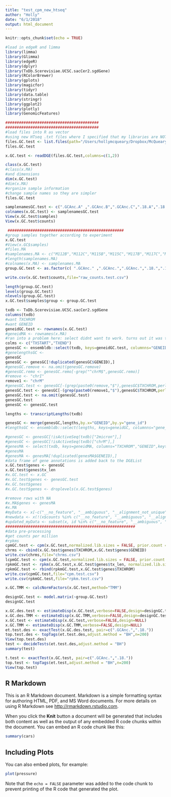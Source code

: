 ```yaml
---
title: "test_cpm_new_htseq"
author: "Holly"
date: "6/1/2018"
output: html_document
---
```


```r
knitr::opts_chunk$set(echo = TRUE)
```

```r
#load in edgeR and limma
library(limma)
library(Glimma)
library(edgeR)
library(dplyr)
library(TxDb.Scerevisiae.UCSC.sacCer2.sgdGene)
library(RColorBrewer)
library(gplots)
library(magicfor)
library(tidyr)
library(data.table)
library(stringr)
library(ggplot2)
library(plotly)
library(GenomicFeatures)
```

```r
#########################################
#########################################
#load files into R as vector
#using new HTseq .txt files where I specified that my libraries are NOT stranded 
files.GC.test <- list.files(path="/Users/hollymcqueary/Dropbox/McQueary/Dosage-Compensation/Indiv_Genes/HTseq/HTseq_update_May2018/GC/test",pattern = "*.txt", full.names = TRUE)
files.GC.test

x.GC.test <- readDGE(files.GC.test,columns=c(1,2))

class(x.GC.test)
#class(x.MA)
#and dimensions
dim(x.GC.test)
#dim(x.MA)
#organize sample information
#change sample names so they are simpler
files.GC.test

samplenamesGC.test <- c(".GCAnc.A" ,".GCAnc.B",".GCAnc.C",".18.A",".18.B",".18.C")
colnames(x.GC.test) <- samplenamesGC.test
View(x.GC.test$samples)
View(x.GC.test$counts)

 ###################################################
#group samples together according to experiment
x.GC.test
#View(x.GC$samples)
#files.MA
#samplenames.MA <- c("M112B","M112C","M115B","M115C","M117B","M117C","M123B","M123C","M141B","M141C","M152B","M152C","M29B","M29C","M50B","MAC","M1A","M1B","M1C","M2A","M2B","M2C","M3A","M3B","M3C","M4A","M4B","M4C","M5A","M5B","M5C","M6A","M6C","M6B","M7A","M7B","M7C","M8A","M8B","M8C","M9A","M9B","M9C","M11A","M11B","M11C","15A","15B","15C","28A","28B","28C","88A","88B","88C","108A","108B","108C","119A","119B","119C","OMAA","OMAB","OMAC")
#length(samplenames.MA)
#colnames(x.MA) <- samplenames.MA
group.GC.test <- as.factor(c( ".GCAnc." ,".GCAnc.",".GCAnc.",".18.",".18.",".18."))

write.csv(x.GC.test$counts,file="raw_counts.test.csv")

length(group.GC.test)
levels(group.GC.test)
nlevels(group.GC.test)
x.GC.test$samples$group <- group.GC.test

txdb <- TxDb.Scerevisiae.UCSC.sacCer2.sgdGene
columns(txdb)
#want TXCHROM
#want GENEID
geneidGC.test <- rownames(x.GC.test)
#geneidMA <- rownames(x.MA)
#ran into a problem here: select didnt want to work. turns out it was trying to use diplyr select not ensembldb select. 
colms <- c("TXSTART","TXEND")
genesGC <- ensembldb::select(txdb, keys=geneidGC.test, columnns="GENEID","TXCHROM" , keytype="GENEID")
#genelengthsGC <- 
genesGC
genesGC <- genesGC[!duplicated(genesGC$GENEID),]
#genesGC.remove <- na.omit(genesGC.remove)
#genesGC.remo <- genesGC.remo[-grep("^chrM$",genesGC.remo)]
#remove <- "chrI"
remove1 <- "chrM"
#genesGC.test <- genesGC[-(grep(paste0(remove,"$"),genesGC$TXCHROM,perl=TRUE)),]
genesGC.test <- genesGC[-(grep(paste0(remove1,"$"),genesGC$TXCHROM,perl=TRUE)),]
genesGC.test <- na.omit(genesGC.test)
genesGC.test
genesGC <- genesGC.test

lengths <- transcriptLengths(txdb)

genesGC <- merge(genesGC,lengths,by.x="GENEID",by.y="gene_id")
#lengthsGC <- ensembldb::select(lengths, keys=geneidGC, columnns="gene_id","tx_len" , keytype="gene_id")

#genesGC <- genesGC[!isActiveSeq(txdb)["2micron"],]
#genesGC <- genesGC[!isActiveSeq(txdb)["chrM"],]
#genesMA <- select(txdb, keys=geneidMA, columns="TXCHROM","GENEID",keytype="GENEID")
#genesMA
#genesMA <- genesMA[!duplicated(genesMA$GENEID),]
#data frame of gene annotations is added back to the DGEList
x.GC.test$genes <- genesGC
x.GC.test$genes$tx_len
#x.GC.test <- x.GC
#x.GC.test$genes <- genesGC.test
#x.GC.test$genes
#x.GC.test$genes <- droplevels(x.GC.test$genes)

#remove rows with NA
#x.MA$genes <- genesMA
#x.MA
#myData <- x[-c("__no_feature", "__ambiguous", "__alignment_not_unique"), ]
#newdata <- x(!(x$counts %in% c("__no_feature", "__ambiguous", "__alignment_not_unique"))
#updated_myData <- subset(x, id %in% c("__no_feature", "__ambiguous", "__alignment_not_unique"))
#########################################################
#data pre-processing
#get counts per million
#rpkms 
cpmGC.test <- cpm(x.GC.test,normalized.lib.sizes = FALSE, prior.count = 0.5)
chrms <- cbind(x.GC.test$genes$TXCHROM,x.GC.test$genes$GENEID)
write.csv(chrms,file="chrms.csv")
lcpmGC.test <- cpm(x.GC.test,normalized.lib.sizes = FALSE, prior.count = 0.5, log=TRUE)
rpkmGC.test <- rpkm(x.GC.test,x.GC.test$genes$tx_len, normalized.lib.sizes = FALSE, prior.count = 0.5)
rpkmGC.test <- rbind(rpkmGC.test,x.GC.test$genes$TXCHROM)
write.csv(cpmGC.test,file="cpm.test.csv")
write.csv(rpkmGC.test,file="rpkm.test.csv")

x.GC.TMM <- calcNormFactors(x.GC.test,method="TMM")

designGC.test <- model.matrix(~group.GC.test)
designGC.test

x.GC.des.test <- estimateDisp(x.GC.test,verbose=FALSE,design=designGC.test)
x.GC.des.TMM <- estimateDisp(x.GC.TMM,verbose=FALSE,design=designGC.test) 
x.GC.test <- estimateDisp(x.GC.test,verbose=FALSE,design=NULL)
x.GC.TMM <- estimateDisp(x.GC.TMM,verbose=FALSE,design=NULL)
et.test.des <- exactTest(x.GC.des.test, pair=c(".GCAnc.",".18."))
top.test.des <- topTags(et.test.des,adjust.method = "BH",n=200)
View(top.test.des)
test <- decideTests(et.test.des,adjust.method = "BH")
summary(test)

t.test <- exactTest(x.GC.test, pair=c(".GCAnc.",".18."))
top.test <- topTags(et.test,adjust.method = "BH",n=200)
View(top.test)

```



## R Markdown

This is an R Markdown document. Markdown is a simple formatting syntax for authoring HTML, PDF, and MS Word documents. For more details on using R Markdown see <http://rmarkdown.rstudio.com>.

When you click the **Knit** button a document will be generated that includes both content as well as the output of any embedded R code chunks within the document. You can embed an R code chunk like this:

```r
summary(cars)
```

## Including Plots

You can also embed plots, for example:

```r
plot(pressure)
```

Note that the `echo = FALSE` parameter was added to the code chunk to prevent printing of the R code that generated the plot.
